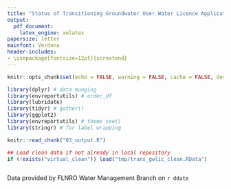 ```yaml
---
title: "Status of Transitioning Groundwater User Water Licence Applications"
output:
  pdf_document:
    latex_engine: xelatex
papersize: letter
mainfont: Verdana
header-includes:
- \usepackage[fontsize=12pt]{scrextend}
---
```



```r
knitr::opts_chunk$set(echo = FALSE, warning = FALSE, cache = FALSE, dev = "cairo_pdf")

library(dplyr) # data munging
library(envreportutils) # order_df
library(lubridate)
library(tidyr) # gather()
library(ggplot2)
library(envreportutils) # theme_soe()
library(stringr) # for label wrapping

knitr::read_chunk("03_output.R")

## Load clean data if not already in local repository
if (!exists("virtual_clean")) load("tmp/trans_gwlic_clean.RData")
```


```r
```
<!--\pagenumbering{gobble}-->


Data provided by FLNRO Water Management Branch on `r ddate`

\vspace{30pt}

```r

```

\vspace{20pt}

```r

```



```r

```



\vspace{40pt}

```r

```

\newpage

```r

```

\newpage

```r

```

